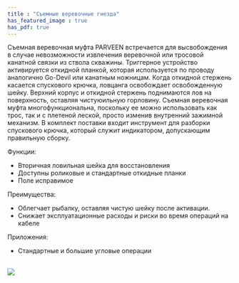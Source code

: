 ```yaml
---
title : "Съемные веревочные гнезда"
has_featured_image : true
has_pdf: true
---
```


Съемная веревочная муфта PARVEEN встречается для высвобождения в случае невозможности извлечения веревочной или тросовой канатной связки из ствола скважины. Триггерное устройство активируется откидной планкой, которая используется по проводу аналогично Go-Devil или канатным ножницам. Когда откидной стержень касается спускового крючка, ловцанга освобождает освобожденную шейку. Верхний корпус и откидной стержень поднимаются лов на поверхность, оставляя чистуюильную горловину. Съемная веревочная муфта многофункциональна, поскольку ее можно использовать как трос, так и с плетеной леской, просто изменив внутренний зажимной механизм. В комплект поставки входит инструмент для разборки спускового крючка, который служит индикатором, допускающим правильную сборку.

Функции:

* Вторичная ловильная шейка для восстановления
* Доступны роликовые и стандартные откидные планки
* Поле исправимое

Преимущества:

* Облегчает рыбалку, оставляя чистую шейку после активации.
* Снижает эксплуатационные расходы и риски во время операций на кабеле

Приложения:

* Стандартные и большие угловые операции

<br />
<Image src={image} />